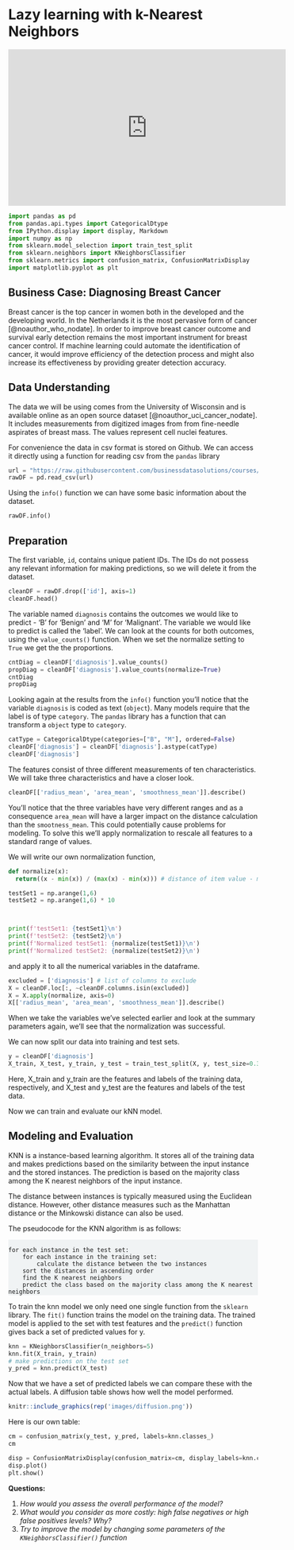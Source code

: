 # Lazy learning with k-Nearest Neighbors {#knn}

<iframe width="560" height="315" src="https://www.youtube.com/embed/MDniRwXizWo" frameborder="0" allow="accelerometer; autoplay; clipboard-write; encrypted-media; gyroscope; picture-in-picture" allowfullscreen>

</iframe>

```python
import pandas as pd
from pandas.api.types import CategoricalDtype
from IPython.display import display, Markdown
import numpy as np
from sklearn.model_selection import train_test_split
from sklearn.neighbors import KNeighborsClassifier
from sklearn.metrics import confusion_matrix, ConfusionMatrixDisplay
import matplotlib.pyplot as plt
```

## Business Case: Diagnosing Breast Cancer

Breast cancer is the top cancer in women both in the developed and the developing world. In the Netherlands it is the most pervasive form of cancer [@noauthor_who_nodate]. In order to improve breast cancer outcome and survival early detection remains the most important instrument for breast cancer control. If machine learning could automate the identification of cancer, it would improve efficiency of the detection process and might also increase its effectiveness by providing greater detection accuracy.

## Data Understanding

The data we will be using comes from the University of Wisconsin and is available online as an open source dataset [@noauthor_uci_cancer_nodate]. It includes measurements from digitized images from from fine-needle aspirates of breast mass. The values represent cell nuclei features.

For convenience the data in csv format is stored on Github. We can access it directly using a function for reading csv from the `pandas` library

```python
url = "https://raw.githubusercontent.com/businessdatasolutions/courses/main/data%20mining/gitbook/datasets/breastcancer.csv"
rawDF = pd.read_csv(url)
```

Using the `info()` function we can have some basic information about the dataset.

```python
rawDF.info()
```

## Preparation

The first variable, `id`, contains unique patient IDs. The IDs do not possess any relevant information for making predictions, so we will delete it from the dataset.

```python
cleanDF = rawDF.drop(['id'], axis=1)
cleanDF.head()
```

The variable named `diagnosis` contains the outcomes we would like to predict - 'B' for 'Benign' and 'M' for 'Malignant'. The variable we would like to predict is called the 'label'. We can look at the counts for both outcomes, using the `value_counts()` function. When we set the normalize setting to `True` we get the the proportions.

```python
cntDiag = cleanDF['diagnosis'].value_counts()
propDiag = cleanDF['diagnosis'].value_counts(normalize=True)
cntDiag
propDiag
```

Looking again at the results from the `info()` function you'll notice that the variable `diagnosis` is coded as text (`object`). Many models require that the label is of type `category`. The `pandas` library has a function that can transform a `object` type to `category`.

```python
catType = CategoricalDtype(categories=["B", "M"], ordered=False)
cleanDF['diagnosis'] = cleanDF['diagnosis'].astype(catType)
cleanDF['diagnosis']
```

The features consist of three different measurements of ten characteristics. We will take three characteristics and have a closer look.

```python
cleanDF[['radius_mean', 'area_mean', 'smoothness_mean']].describe()
```

You'll notice that the three variables have very different ranges and as a consequence `area_mean` will have a larger impact on the distance calculation than the `smootness_mean`. This could potentially cause problems for modeling. To solve this we'll apply normalization to rescale all features to a standard range of values.

We will write our own normalization function,

```python

def normalize(x):
  return((x - min(x)) / (max(x) - min(x))) # distance of item value - minimum vector value divided by the range of all vector values

testSet1 = np.arange(1,6)
testSet2 = np.arange(1,6) * 10



print(f'testSet1: {testSet1}\n')
print(f'testSet2: {testSet2}\n')
print(f'Normalized testSet1: {normalize(testSet1)}\n')
print(f'Normalized testSet2: {normalize(testSet2)}\n')

```

and apply it to all the numerical variables in the dataframe.

```python

excluded = ['diagnosis'] # list of columns to exclude
X = cleanDF.loc[:, ~cleanDF.columns.isin(excluded)]
X = X.apply(normalize, axis=0)
X[['radius_mean', 'area_mean', 'smoothness_mean']].describe()
```

When we take the variables we've selected earlier and look at the summary parameters again, we'll see that the normalization was successful.

We can now split our data into training and test sets.

```python
y = cleanDF['diagnosis']
X_train, X_test, y_train, y_test = train_test_split(X, y, test_size=0.3, random_state=123, stratify=y)
```

Here, X_train and y_train are the features and labels of the training data, respectively, and X_test and y_test are the features and labels of the test data.

Now we can train and evaluate our kNN model.

## Modeling and Evaluation

KNN is a instance-based learning algorithm. It stores all of the training data and makes predictions based on the similarity between the input instance and the stored instances. The prediction is based on the majority class among the K nearest neighbors of the input instance.

The distance between instances is typically measured using the Euclidean distance. However, other distance measures such as the Manhattan distance or the Minkowski distance can also be used.

The pseudocode for the KNN algorithm is as follows:

::: {.p-2 style="background-color:#f0f3f4;"}
```{=html}
<pre><code class=''>
<span class="hljs-keyword">for</span> <span class="hljs-keyword">each</span> instance <span class="hljs-keyword">in</span> the test <span class="hljs-keyword">set</span>:
    <span class="hljs-keyword">for</span> <span class="hljs-keyword">each</span> instance <span class="hljs-keyword">in</span> the training <span class="hljs-keyword">set</span>:
        calculate the distance between the two instances
    sort the distances <span class="hljs-keyword">in</span> ascending <span class="hljs-keyword">order</span>
    find the K nearest neighbors
    predict the <span class="hljs-keyword">class</span> based <span class="hljs-keyword">on</span> the majority <span class="hljs-keyword">class</span> among the K nearest neighbors
</code></pre>
```
:::

To train the knn model we only need one single function from the `sklearn` library. The `fit()` function trains the model on the training data. The trained model is applied to the set with test features and the `predict()` function gives back a set of predicted values for y.

```python
knn = KNeighborsClassifier(n_neighbors=5)
knn.fit(X_train, y_train)
# make predictions on the test set
y_pred = knn.predict(X_test)
```

Now that we have a set of predicted labels we can compare these with the actual labels. A diffusion table shows how well the model performed.

```r
knitr::include_graphics(rep('images/diffusion.png'))
```

Here is our own table:

```python
cm = confusion_matrix(y_test, y_pred, labels=knn.classes_)
cm
```

```python
disp = ConfusionMatrixDisplay(confusion_matrix=cm, display_labels=knn.classes_)
disp.plot()
plt.show()
```

**Questions:**

1.  *How would you assess the overall performance of the model?*
2.  *What would you consider as more costly: high false negatives or high false positives levels? Why?*
3.  *Try to improve the model by changing some parameters of the `KNeighborsClassifier()` function*
